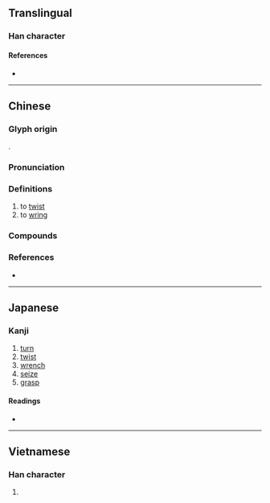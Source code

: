 {{character info}}
==Translingual==

===Han character===
{{Han char|rn=64|rad=手|as=04|sn=7|four=57015|canj=QNG|ids=⿰扌丑}}

====References====
* {{Han ref|kx=0418.160|dkj=11826|dj=0765.140|hdz=31845.030|uh=626D|ud=25197|bh=A7E1|bd=42977}}

----

==Chinese==
{{zh-forms}}

===Glyph origin===
{{Han etym}}
{{Han compound|手|丑|ls=psc|c1=s|c2=p|t1=hand}}.

===Pronunciation===
{{zh-pron
|m=niǔ
|c=nau2,nau5
|h=pfs=ngiú
|md=
|mn=qz,tw:liú/tw,xm,zz:niú/tw:ngiú/tw:láu
|mn_note=láu - 磱 is used in the Mainland
|mn-t=niu2/nao6
|w=
|mc=y
|oc=y
|cat=v
}}

===Definitions===
{{zh-hanzi}}

# to [[twist]] {{gloss|to turn the ends of something in opposite directions}}
# to [[wring]]

===Compounds===
{{zh-der|七扭八歪|別扭|彆扭|七歪八扭|一不扭眾|扭傷|扭轉頹勢|扭腔|扭別|扭腰|扭頭折頸|扭結|揪扭|扭扭舞|扭手扭腳|扭項|歪七扭八|扭筋|扭勁|歪歪扭扭|扭腰撒胯|扭虧|扭搭|扭股兒糖|扭身|扭頭瞥項|扭打|扭轉|東扭西捏|扭嘴兒|扭曲作直|扭開|扭捏|扭扭捏捏|扭是為非|扭頭暴筋|扭送|扭搜|扭斷|扭力|扭曲|扭來扭去|扭動|扭扭屹屹|扭轉乾坤|鬧彆扭|結扭|扭扭薯條|扭掠:liú-lia̍h;Min Nan}}

===References===
* {{R:yue:Hanzi}}

{{zh-cat|Elementary}}

----

==Japanese==

===Kanji===
{{ja-kanji|grade=|rs=手04}}

# [[turn]]
# [[twist]]
# [[wrench]]
# [[seize]]
# [[grasp]]

====Readings====
* {{ja-readings|on=[[じゅう]] (jū), [[にゅ]] (nyu), [[ちゅう]] (chū), [[ちゅ]] (chu)|kun=[[ねじまわす]] (nejimawasu)}}

----

==Vietnamese==

===Han character===
{{vi-hantu|[[nữu]]|rs=手04}}

# {{rfdef|vi|sort=手04}}
